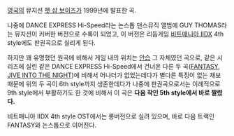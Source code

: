 [[영국]]의 뮤지션 [[펫 샵 보이즈]]가 1999년에 발표한 곡.

{{{#!html
<iframe width="560" height="315" src="//www.youtube.com/embed/cpk8ym8iqWU" frameborder="0" allowfullscreen></iframe>
}}}

나중에 DANCE EXPRESS Hi-Speed라는 논스톱 댄스뮤직 앨범에 GUY THOMAS라는 뮤지션이 커버한 버전으로 수록이 되었고, 이 버전은 리듬게임 [[비트매니아 IIDX]] 4th style에도 판권곡으로 실리게 된다.

{{{#!html
<iframe width="560" height="315" src="//www.youtube.com/embed/YWVIhbK-QVo" frameborder="0" allowfullscreen></iframe>
}}}

하지만 꽤 유명했던 원곡에 비해서 게임 내의 위치는 [[안습]] 그 자체였던 곡으로, 같은 시리즈에 실린 같은 DANCE EXPRESS Hi-Speed에서 건너온 다른 두 곡([[FANTASY]], [[JIVE INTO THE NIGHT]])에 비해서 어나더가 없었는데다가 별다른 특징이 없는 채보 때문에 위의 두 곡이 6th style까지 생존한데다가 나중에 판권곡으로서는 이례적으로 9th style에서 부활하기도 한 것에 비해서 이 곡은 '''다음 작인 5th style에서 바로 짤렸다.'''

비트매니아 IIDX 4th style OST에서는 롱버전으로 실려 있으며, 바로 다음 트랙인 FANTASY와 논스톱으로 이어진다.
